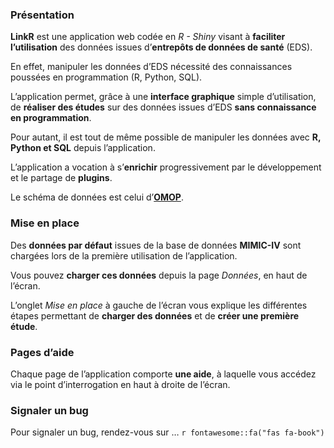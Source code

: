 ### Présentation

**LinkR** est une application web codée en *R - Shiny* visant à **faciliter l'utilisation** des données issues d'**entrepôts de données de santé** (EDS).

En effet, manipuler les données d'EDS nécessité des connaissances poussées en programmation (R, Python, SQL).

L'application permet, grâce à une **interface graphique** simple d'utilisation, de **réaliser des études** sur des données issues d'EDS **sans connaissance en programmation**.

Pour autant, il est tout de même possible de manipuler les données avec **R, Python et SQL** depuis l'application.

L'application a vocation à s'**enrichir** progressivement par le développement et le partage de **plugins**.

Le schéma de données est celui d'[**OMOP**](https://ohdsi.github.io/CommonDataModel/cdm60.html).

### Mise en place

Des **données par défaut** issues de la base de données **MIMIC-IV** sont chargées lors de la première utilisation de l'application.

Vous pouvez **charger ces données** depuis la page *Données*, en haut de l'écran.

L'onglet *Mise en place* à gauche de l'écran vous explique les différentes étapes permettant de **charger des données** et de **créer une première étude**.

### Pages d'aide

Chaque page de l'application comporte **une aide**, à laquelle vous accédez via le point d'interrogation en haut à droite de l'écran.

### Signaler un bug

Pour signaler un bug, rendez-vous sur ... `r fontawesome::fa("fas fa-book")`
